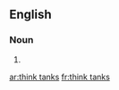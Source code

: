==English==

===Noun===
{{head|en|noun plural form}}

# {{plural of|think tank|lang=en}}

[[ar:think tanks]]
[[fr:think tanks]]